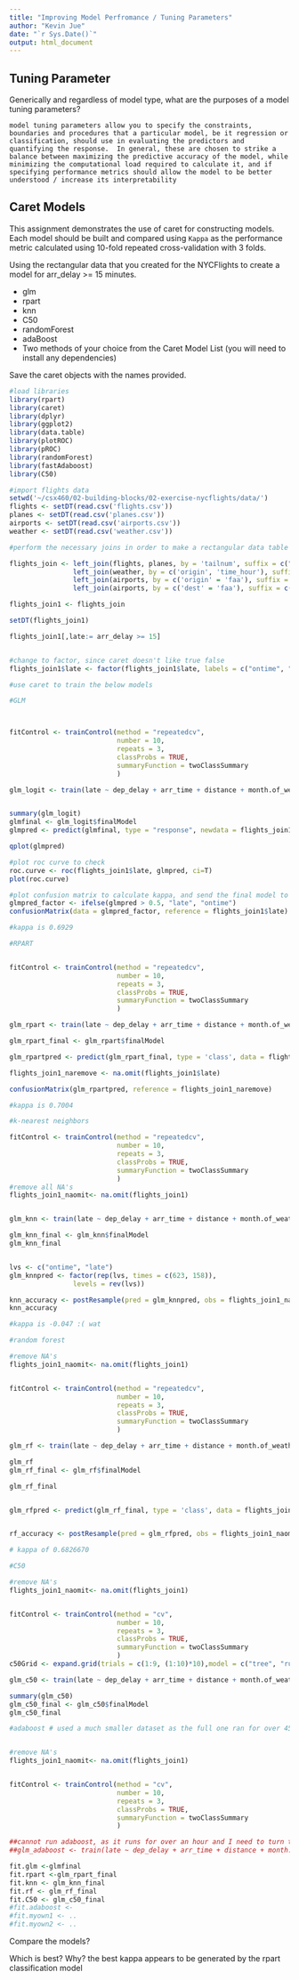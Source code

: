 ```yaml
---
title: "Improving Model Perfromance / Tuning Parameters"
author: "Kevin Jue"
date: "`r Sys.Date()`"
output: html_document
---
```



## Tuning Parameter

Generically and regardless of model type, what are the purposes of a model
tuning parameters?

```
model tuning parameters allow you to specify the constraints, boundaries and procedures that a particular model, be it regression or classification, should use in evaluating the predictors and quantifying the response.  In general, these are chosen to strike a balance between maximizing the predictive accuracy of the model, while minimizing the computational load required to calculate it, and if specifying performance metrics should allow the model to be better understood / increase its interpretability

```




## Caret Models

This assignment demonstrates the use of caret for constructing models. Each
model should be built and compared using `Kappa` as the performance
metric calculated using 10-fold repeated cross-validation with 3 folds.

Using the rectangular data that you created for the NYCFlights to create a model
for arr_delay >= 15 minutes.

- glm
- rpart
- knn
- C50
- randomForest
- adaBoost
- Two methods of your choice from the Caret Model List (you will need to install any dependencies)

Save the caret objects with the names provided.

```r

#load libraries
library(rpart)
library(caret)
library(dplyr)
library(ggplot2)
library(data.table)
library(plotROC)
library(pROC)
library(randomForest)
library(fastAdaboost)
library(C50)

#import flights data
setwd('~/csx460/02-building-blocks/02-exercise-nycflights/data/')
flights <- setDT(read.csv('flights.csv'))
planes <- setDT(read.csv('planes.csv'))
airports <- setDT(read.csv('airports.csv'))
weather <- setDT(read.csv('weather.csv'))

#perform the necessary joins in order to make a rectangular data table

flights_join <- left_join(flights, planes, by = 'tailnum', suffix = c(".of_flights",".of_planes")) %>%
                left_join(weather, by = c('origin', 'time_hour'), suffix = c(".of_flights",".of_weather")) %>%
                left_join(airports, by = c('origin' = 'faa'), suffix = c(".of_flights",".of_origin")) %>%
                left_join(airports, by = c('dest' = 'faa'), suffix = c(".of_origin",".of_dest"))

flights_join1 <- flights_join

setDT(flights_join1)

flights_join1[,late:= arr_delay >= 15]


#change to factor, since caret doesn't like true false
flights_join1$late <- factor(flights_join1$late, labels = c("ontime", "late"))

#use caret to train the below models

#GLM



fitControl <- trainControl(method = "repeatedcv",
                           number = 10,
                           repeats = 3,
                           classProbs = TRUE,
                           summaryFunction = twoClassSummary
                           )

glm_logit <- train(late ~ dep_delay + arr_time + distance + month.of_weather + lat.of_dest + lon.of_dest, data = flights_join1, method = "glm", family = "binomial", trControl = fitControl, metric = "kappa", na.action = na.pass)


summary(glm_logit)
glmfinal <- glm_logit$finalModel
glmpred <- predict(glmfinal, type = "response", newdata = flights_join1)

qplot(glmpred)
```


```r
#plot roc curve to check
roc.curve <- roc(flights_join1$late, glmpred, ci=T)
plot(roc.curve)

```

```r
#plot confusion matrix to calculate kappa, and send the final model to fit.glm below.  this uses a threshold of 0.5 to determine late vs ontime
glmpred_factor <- ifelse(glmpred > 0.5, "late", "ontime")
confusionMatrix(data = glmpred_factor, reference = flights_join1$late)

#kappa is 0.6929
```

```r
#RPART


fitControl <- trainControl(method = "repeatedcv",
                           number = 10,
                           repeats = 3,
                           classProbs = TRUE,
                           summaryFunction = twoClassSummary
                           )

glm_rpart <- train(late ~ dep_delay + arr_time + distance + month.of_weather + lat.of_dest + lon.of_dest, data = flights_join1, method = "rpart", tuneLength = 20, trControl = fitControl, metric = "ROC", na.action = na.rpart)

glm_rpart_final <- glm_rpart$finalModel

glm_rpartpred <- predict(glm_rpart_final, type = 'class', data = flights_join1$late)

flights_join1_naremove <- na.omit(flights_join1$late)

confusionMatrix(glm_rpartpred, reference = flights_join1_naremove)

#kappa is 0.7004

```


```r
#k-nearest neighbors

fitControl <- trainControl(method = "repeatedcv",
                           number = 10,
                           repeats = 3,
                           classProbs = TRUE,
                           summaryFunction = twoClassSummary
                           )
#remove all NA's
flights_join1_naomit<- na.omit(flights_join1)


glm_knn <- train(late ~ dep_delay + arr_time + distance + month.of_weather + lat.of_dest + lon.of_dest, data = flights_join1_naomit, method = "knn", tuneLength = 20, trControl = fitControl, metric = "ROC", na.action = na.pass)

glm_knn_final <- glm_knn$finalModel
glm_knn_final


lvs <- c("ontime", "late")
glm_knnpred <- factor(rep(lvs, times = c(623, 158)),
                levels = rev(lvs))

knn_accuracy <- postResample(pred = glm_knnpred, obs = flights_join1_naomit$late)
knn_accuracy 

#kappa is -0.047 :( wat

```

```r
#random forest

#remove NA's
flights_join1_naomit<- na.omit(flights_join1)


fitControl <- trainControl(method = "repeatedcv",
                           number = 10,
                           repeats = 3,
                           classProbs = TRUE,
                           summaryFunction = twoClassSummary
                           )

glm_rf <- train(late ~ dep_delay + arr_time + distance + month.of_weather + lat.of_dest + lon.of_dest, data = flights_join1_naomit, method = "rf", tuneLength = 20, trControl = fitControl, metric = "accuracy", na.action = na.pass)

glm_rf
glm_rf_final <- glm_rf$finalModel

glm_rf_final


glm_rfpred <- predict(glm_rf_final, type = 'class', data = flights_join1_naomit$late)


rf_accuracy <- postResample(pred = glm_rfpred, obs = flights_join1_naomit$late)

# kappa of 0.6826670
```

```r
#C50

#remove NA's
flights_join1_naomit<- na.omit(flights_join1)


fitControl <- trainControl(method = "cv",
                           number = 10,
                           repeats = 3,
                           classProbs = TRUE,
                           summaryFunction = twoClassSummary
                           )
c50Grid <- expand.grid(trials = c(1:9, (1:10)*10),model = c("tree", "rules"),winnow = c(TRUE, FALSE))

glm_c50 <- train(late ~ dep_delay + arr_time + distance + month.of_weather + lat.of_dest + lon.of_dest, data = flights_join1_naomit, method = "C5.0", trControl = fitControl, metric = "ROC",tuneGrid = c50Grid, na.action = na.pass)

summary(glm_c50)
glm_c50_final <- glm_c50$finalModel
glm_c50_final

```


```r
#adaboost # used a much smaller dataset as the full one ran for over 45 minutes without finishing


#remove NA's
flights_join1_naomit<- na.omit(flights_join1)


fitControl <- trainControl(method = "cv",
                           number = 10,
                           repeats = 3,
                           classProbs = TRUE,
                           summaryFunction = twoClassSummary
                           )

##cannot run adaboost, as it runs for over an hour and I need to turn the homework in, so ran out of time
##glm_adaboost <- train(late ~ dep_delay + arr_time + distance + month.of_weather + lat.of_dest + lon.of_dest, data = ##flights_join1_naomit, method = "adaboost", tuneLength = 20, trControl = fitControl, metric = "ROC", na.action = ##na.pass)


```




```r
fit.glm <-glmfinal
fit.rpart <-glm_rpart_final
fit.knn <- glm_knn_final
fit.rf <- glm_rf_final
fit.C50 <- glm_c50_final
#fit.adaboost <- 
#fit.myown1 <- ..
#fit.myown2 <- ..
```

Compare the  models?

Which is best?  Why?
the best kappa appears to be generated by the rpart classification model
```
```
